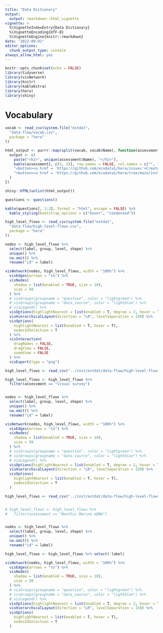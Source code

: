 ```yaml
---
title: "Data Dictionary"
output:
  output: rmarkdown::html_vignette
vignette: >
  %\VignetteIndexEntry{Data Dictionary}
  %\VignetteEncoding{UTF-8}  
  %\VignetteEngine{knitr::rmarkdown}
date: "2022-09-01"
editor_options:
  chunk_output_type: console
always_allow_html: yes
---
```


```r
knitr::opts_chunk$set(echo = FALSE)
library(tidyverse)
library(visNetwork)
library(knitr)
library(kableExtra)
library(hera)
library(shiny)
```


# Vocabulary


```r
vocab <- read_csv(system.file("extdat",
  "data-flow/vocab.csv",
  package = "hera"
))

html_output <- purrr::map(split(vocab, vocab$Name), function(assessment) {
  output <- c(
    paste("<h2>", unique(assessment$Name), "</h2>"),
    kable(assessment[, c(3, 2)], row.names = FALSE, col.names = c("", ""), format = "html"),
    "<button><a href = 'https://github.com/ecodata1/hera/issues'>Create Issue</a></button>",
    "<button><a href = 'https://github.com/ecodata1/hera/tree/main/inst/extdat/data-flow/vocab.csv'>Edit Source</a></button>"
  )
})

shiny::HTML(unlist(html_output))
```



```r
questions <- questions()

kable(questions[, 1:3], format = "html", escape = FALSE) %>%
  kable_styling(bootstrap_options = c("hover", "condensed"))
```




```r
high_level_flows <- read_csv(system.file("extdat",
  "data-flow/high-level-flows.csv",
  package = "hera"
))

nodes <- high_level_flows %>%
  select(label, group, level, shape) %>%
  unique() %>%
  na.omit() %>%
  rename("id" = label)

visNetwork(nodes, high_level_flows, width = "100%") %>%
  visEdges(arrows = "to") %>%
  visNodes(
    shadow = list(enabled = TRUE, size = 10),
    size = 50
  ) %>%
  # visGroups(groupname = "question", color = "lightgreen") %>%
  # visGroups(groupname = "data_source", color = "lightblue") %>%
  # visLegend() %>%
  visOptions(highlightNearest = list(enabled = T, degree = 2, hover = T)) %>%
  visHierarchicalLayout(direction = "LR", levelSeparation = 150) %>%
  visOptions(
    highlightNearest = list(enabled = T, hover = T),
    nodesIdSelection = T
  ) %>%
  visInteraction(
    dragNodes = FALSE,
    dragView = FALSE,
    zoomView = FALSE
  ) %>%
  visExport(type = "png")
```



```r
high_level_flows <- read_csv("../inst/extdat/data-flow/high-level-flows.csv")

high_level_flows <- high_level_flows %>%
  filter(assessment == "visual survey")


nodes <- high_level_flows %>%
  select(label, group, level, shape) %>%
  unique() %>%
  na.omit() %>%
  rename("id" = label)

visNetwork(nodes, high_level_flows, width = "100%") %>%
  visEdges(arrows = "to") %>%
  visNodes(
    shadow = list(enabled = TRUE, size = 10),
    size = 50
  ) %>%
  # visGroups(groupname = "question", color = "lightgreen") %>%
  # visGroups(groupname = "data_source", color = "lightblue") %>%
  # visLegend() %>%
  visOptions(highlightNearest = list(enabled = T, degree = 2, hover = T)) %>%
  visHierarchicalLayout(direction = "LR", levelSeparation = 150) %>%
  visOptions(
    highlightNearest = list(enabled = T, hover = T),
    nodesIdSelection = T
  )
```


```r
high_level_flows <- read_csv("../inst/extdat/data-flow/high-level-flows.csv")


# high_level_flows <- high_level_flows %>%
#   filter(assessment == "Benthic Marine eDNA")


nodes <- high_level_flows %>%
  select(label, group, level, shape) %>%
  unique() %>%
  na.omit() %>%
  rename("id" = label)

high_level_flows <- high_level_flows %>% select(-label)

visNetwork(nodes, high_level_flows, width = "100%") %>%
  visEdges(arrows = "to") %>%
  visNodes(
    shadow = list(enabled = TRUE, size = 10),
    size = 50
  ) %>%
  # visGroups(groupname = "question", color = "lightgreen") %>%
  # visGroups(groupname = "data_source", color = "lightblue") %>%
  # visLegend() %>%
  visOptions(highlightNearest = list(enabled = T, degree = 2, hover = T)) %>%
  visHierarchicalLayout(direction = "LR", levelSeparation = 150) %>%
  visOptions(
    highlightNearest = list(enabled = T, hover = T),
    nodesIdSelection = T 
  )
```
